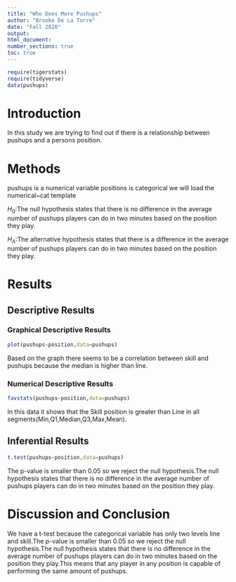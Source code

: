 ```yaml
---
title: "Who Does More Pushups"
author: "Brooke De La Torre"
date: "Fall 2020"
output:
html_document:
number_sections: true
toc: true
---
```



```r
require(tigerstats)
require(tidyverse)
data(pushups)
```

# Introduction

<!--In this section you explain what you are trying to show. Where did the data come from? What is the research or other question you are trying to answer?!-->

In this study we are trying to find out if there is a relationship between pushups and a persons position.

# Methods

<!--Decide on your methods: use "variable analysis" or other appropriate descriptors. Make sure to choose at least one graphical method and at least one numerical method.!-->
pushups is a numerical variable
positions is categorical
we will load the numerical~cat template
   
$H_0$:The null hypothesis states that there is no difference in the average number of pushups players can do in two minutes based on the position they play. 
   
$H_A$:The alternative hypothesis states that there is a difference in the average number of pushups players can do in two minutes based on the position they play. 
   
# Results

<!--Divide this section into two sub-sections: One for your descriptive results and one for your inferential results.!-->

## Descriptive Results

### Graphical Descriptive Results

<!--Graphical results here. Make sure to show your code. Provide appropriate labels for axes, giving units if possible, and provide a good title for the graph, too. Use the graphical results to describe the patterns if any that exist in the data as focused toward the research question!-->

```r
plot(pushups~position,data=pushups)
```
   
Based on the graph there seems to be a correlation between skill and pushups because the median is higher than line.
   
### Numerical Descriptive Results

<!--Numerical results go here. Use the numerical results to describe the patterns if any that exist in the data as focused toward the research question!-->

```r
favstats(pushups~position,data=pushups)
```

In this data it shows that the Skill position is greater than Line in all segments(Min,Q1,Median,Q3,Max,Mean).

## Inferential Results

<!--State hypothesis clearly. Make sure your discussion of the inferential test covers all the aspects that the test output produces, such as test statistic, p-value etc. Make a decision about the null hypothesis, explain the assumptions on which the selected test/procedure was based, and why the chosen procedure satisfys the assumptions and is appropriate to answer the research question!-->

```r
t.test(pushups~position,data=pushups)
``` 

The p-value is smaller than 0.05 so we reject the null hypothesis.The null hypothesis states that there is no difference in the average number of pushups players can do in two minutes based on the position they play.  

# Discussion and Conclusion
We have a t-test because the categorical variable has only two levels line and skill.The p-value is smaller than 0.05 so we reject the null hypothesis.The null hypothesis states that there is no difference in the average number of pushups players can do in two minutes based on the position they play.This means that any player in any position is capable of performing the same amount of pushups.

<!--Discussion and conclusion here. If you found a relationship be sure to consider whether the relationship occurs because one of the variavbles causes the other, or whether they perhasps are related for some other reason. Watch the chapter 6 videos from the GeorgeTown videos collection.!-->